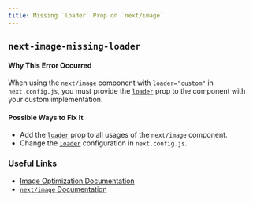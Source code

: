 ```yaml
---
title: Missing `loader` Prop on `next/image`
---
```


## `next-image-missing-loader`

#### Why This Error Occurred

When using the `next/image` component with [`loader="custom"`](/docs/basic-features/image-optimization#loader) in `next.config.js`, you must provide the [`loader`](/docs/api-reference/next/image#loader) prop to the component with your custom implementation.

#### Possible Ways to Fix It

- Add the [`loader`](/docs/api-reference/next/image#loader) prop to all usages of the `next/image` component.
- Change the [`loader`](/docs/basic-features/image-optimization#loader) configuration in `next.config.js`.

### Useful Links

- [Image Optimization Documentation](/docs/basic-features/image-optimization)
- [`next/image` Documentation](/docs/api-reference/next/image)

